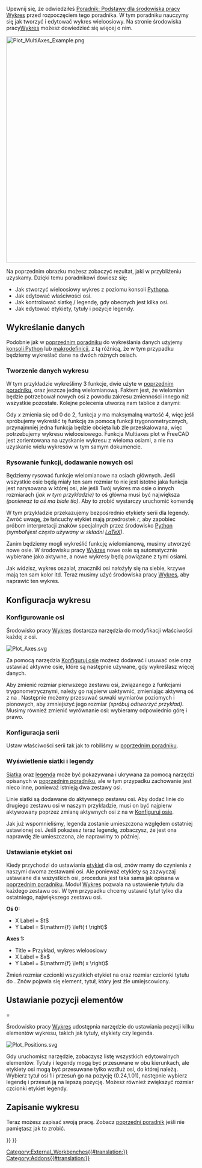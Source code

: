 <languages/>

<div class="mw-translate-fuzzy">
{{TutorialInfo/pl
|Topic=środowisko pracy wykres
|Level=średniozaawansowany
|Time=dowolny
|Author=
|FCVersion= -
|Files=
}}
</div>

Upewnij się, że odwiedziłeś [[Plot_Basic_tutorial/pl|Poradnik: Podstawy dla środowiska pracy Wykres]] przed rozpoczęciem tego poradnika. W tym poradniku nauczymy się jak tworzyć i edytować wykres wieloosiowy. Na stronie środowiska  pracy[[Plot_Workbench/pl|Wykres]] możesz dowiedzieć się więcej o nim.

[[Image:Plot_MultiAxes_Example.png|600px]]
{{Caption|Przykład wykresu wieloosiowego}}

Na poprzednim obrazku możesz zobaczyć rezultat, jaki w przybliżeniu uzyskamy. Dzięki temu poradnikowi dowiesz się:
* Jak stworzyć wieloosiowy wykres z poziomu konsoli [[Python_console/pl|Pythona]].
* Jak edytować właściwości osi.
* Jak kontrolować siatkę / legendę, gdy obecnych jest kilka osi.
* Jak edytować etykiety, tytuły i pozycje legendy.

<span id="Plotting_data"></span>
==Wykreślanie danych==


Podobnie jak w [[Plot_Basic_tutorial/pl|poprzednim poradniku]] do wykreślania danych użyjemy [[Python_console/pl|konsoli Python]] lub [[Macros|makrodefinicji]], z tą różnicą, że w tym przypadku będziemy wykreślać dane na dwóch różnych osiach.

<span id="Creating_plot_data"></span>
===Tworzenie danych wykresu===

W tym przykładzie wykreślimy 3 funkcje, dwie użyte w [[Plot_Basic_tutorial/pl|poprzednim poradniku]], oraz jeszcze jedną wielomianową. Faktem jest, że wielomian będzie potrzebował nowych osi z powodu zakresu zmienności innego niż wszystkie pozostałe. Kolejne polecenia utworzą nam tablice z danymi:

{{Code|code=
import math
p = range(0,1001)
x = [2.0*xx/1000.0 for xx in p]
y = [xx**2.0 for xx in x]
t = [tt/1000.0 for tt in p]
s = [math.sin(math.pi*2.0*tt) for tt in t]
c = [math.cos(math.pi*2.0*tt) for tt in t]
}}

Gdy ''x'' zmienia się od 0 do 2, funkcja ''y'' ma maksymalną wartość 4, więc jeśli spróbujemy wykreślić tę funkcję za pomocą funkcji trygonometrycznych, przynajmniej jedna funkcja będzie obcięta lub źle przeskalowana, więc potrzebujemy wykresu wieloosiowego. Funkcja Multiaxes plot w FreeCAD jest zorientowana na uzyskanie wykresu z wieloma osiami, a nie na uzyskanie wielu wykresów w tym samym dokumencie.

<span id="Drawing_functions,_adding_new_axes"></span>
===Rysowanie funkcji, dodawanie nowych osi===

Będziemy rysować funkcje wielomianowe na osiach głównych. Jeśli wszystkie osie będą miały ten sam rozmiar to nie jest istotne jaka funkcja jest narysowana w której osi, ale jeśli Twój wykres ma osie o innych rozmiarach ''(jak w tym przykładzie)'' to oś główna musi być największa ''(ponieważ ta oś ma białe tło)''. Aby to zrobić wystarczy uruchomić komendę

{{Code|code=
try:
    from FreeCAD.Plot import Plot
except ImportError:
    from freecad.plot import Plot

Plot.plot(t,s,r"$\sin\left( 2 \pi t \right)$")
Plot.plot(t,c,r"$\cos\left( 2 \pi t \right)$")
}}

W tym przykładzie przekazujemy bezpośrednio etykiety serii dla legendy. Zwróć uwagę, że łańcuchy etykiet mają przedrostek ''r'', aby zapobiec próbom interpretacji znaków specjalnych przez środowisko [[Python/pl|Python]] ''(symbol ''\'' jest często używany w składni [https://www.latex-project.org/ LaTeX])''.

Zanim będziemy mogli wykreślić funkcję wielomianową, musimy utworzyć nowe osie. W środowisku pracy [[Plot_Workbench/pl|Wykres]] nowe osie są automatycznie wybierane jako aktywne, a nowe wykresy będą powiązane z tymi osiami.

{{Code|code=
Plot.addNewAxes()
Plot.plot(x,y,r"$x^2$")
}}

Jak widzisz, wykres oszalał, znaczniki osi nałożyły się na siebie, krzywe mają ten sam kolor itd. Teraz musimy użyć środowiska pracy [[Plot_Workbench/pl|Wykres]], aby naprawić ten wykres.

<span id="Configuring_plot"></span>
==Konfiguracja wykresu==

<span id="Configuring_axes"></span>
===Konfigurowanie osi===

Środowisko pracy [[Plot_Workbench/pl|Wykres]] dostarcza narzędzia do modyfikacji właściwości każdej z osi.

[[Image:Plot_Axes.svg‎]]
{{Caption|Ikonka narzędzia konfiguracji osi}}

Za pomocą narzędzia [[Plot_Axes/pl|Konfiguruj osie]] możesz dodawać i usuwać osie oraz ustawiać aktywne osie, które są następnie używane, gdy wykreślasz więcej danych.

Aby zmienić rozmiar pierwszego zestawu osi, związanego z funkcjami trygonometrycznymi, należy go najpierw uaktywnić, zmieniając aktywną oś z {{Value|1}} na {{Value|0}}. Następnie możemy przesuwać suwaki wymiarów poziomych i pionowych, aby zmniejszyć jego rozmiar ''(spróbuj odtworzyć przykład)''. Musimy również zmienić wyrównanie osi: wybieramy odpowiednio górę i prawo.

<span id="Configuring_series"></span>
===Konfiguracja serii===

Ustaw właściwości serii tak jak to robiliśmy w [[Plot_Basic_tutorial/pl|poprzednim poradniku]].

<span id="Showing_grid_and_legend"></span>
===Wyświetlenie siatki i legendy===

[[Plot_Grid/pl|Siatka]] oraz [[Plot_Legend/pl|legenda]] może być pokazywana i ukrywana za pomocą narzędzi opisanych w [[Plot_Basic_tutorial/pl|poprzednim poradniku]], ale w tym przypadku zachowanie jest nieco inne, ponieważ istnieją dwa zestawy osi.

Linie siatki są dodawane do aktywnego zestawu osi. Aby dodać linie do drugiego zestawu osi w naszym przykładzie, musi on być najpierw aktywowany poprzez zmianę aktywnych osi z {{Value|0}} na {{Value|1}} w [[Plot_Axes/pl|Konfiguruj osie]].

Jak już wspomnieliśmy, legenda zostanie umieszczona względem ostatniej ustawionej osi. Jeśli pokażesz teraz legendę, zobaczysz, że jest ona naprawdę źle umieszczona, ale naprawimy to później.

<span id="Setting_axes_labels"></span>
===Ustawianie etykiet osi===

Kiedy przychodzi do ustawiania [[Plot_Labels/pl|etykiet]] dla osi, znów mamy do czynienia z naszymi dwoma zestawami osi. Ale ponieważ etykiety są zazwyczaj ustawiane dla wszystkich osi, procedura jest taka sama jak opisana w [[Plot_Basic_tutorial/pl|poprzednim poradniku]]. Moduł [[Plot_Workbench/pl|Wykres]] pozwala na ustawienie tytułu dla każdego zestawu osi. W tym przypadku chcemy ustawić tytuł tylko dla ostatniego, największego zestawu osi.

'''Oś 0:'''
* X Label = $t$
* Y Label = $\mathrm{f} \left( t \right)$
'''Axes 1:'''
* Title = Przykład, wykres wieloosiowy
* X Label = $x$
* Y Label = $\mathrm{f} \left( x \right)$

Zmień rozmiar czcionki wszystkich etykiet na {{Value|20}} oraz rozmiar czcionki tytułu do {{Value|24}}. Znów pojawia się element, tytuł, który jest źle umiejscowiony.

<span id="Setting_elements_position"></span>
==Ustawianie pozycji elementów===

Środowisko pracy [[Plot_Workbench/pl|Wykres]] udostępnia narzędzie do ustawiania pozycji kilku elementów wykresu, takich jak tytuły, etykiety czy legenda.

[[Image:Plot_Positions.svg]]
{{Caption|Ikona edytora pozycji}}

Gdy uruchomisz narzędzie, zobaczysz listę wszystkich edytowalnych elementów. Tytuły i legendy mogą być przesuwane w obu kierunkach, ale etykiety osi mogą być przesuwane tylko wzdłuż osi, do której należą. Wybierz tytuł osi 1 i przesuń go na pozycję (0.24,1.01), następnie wybierz legendę i przesuń ją na lepszą pozycję. Możesz również zwiększyć rozmiar czcionki etykiet legendy.

<span id="Saving_plot"></span>
==Zapisanie wykresu==

Teraz możesz zapisać swoją pracę. Zobacz [[Plot_Basic_tutorial/pl|poprzedni poradnik]] jeśli nie pamiętasz jak to zrobić.


{{Plot_Tools_navi{{#translation:}}}}
{{Userdocnavi{{#translation:}}}}
[[Category:External_Workbenches{{#translation:}}]]
[[Category:Addons{{#translation:}}]]
